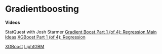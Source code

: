 # Gradientboosting  {.unnumbered}

**Videos** 

StatQuest with Josh Starmer
[Gradient Boost Part 1 (of 4): Regression Main Ideas](https://www.youtube.com/watch?v=3CC4N4z3GJc)
[XGBoost Part 1 (of 4): Regression ](https://www.youtube.com/watch?v=OtD8wVaFm6E)

[XGBoost](https://xgboost.readthedocs.io/en/stable/)
[LightGBM](https://lightgbm.readthedocs.io/en/v3.3.2/)